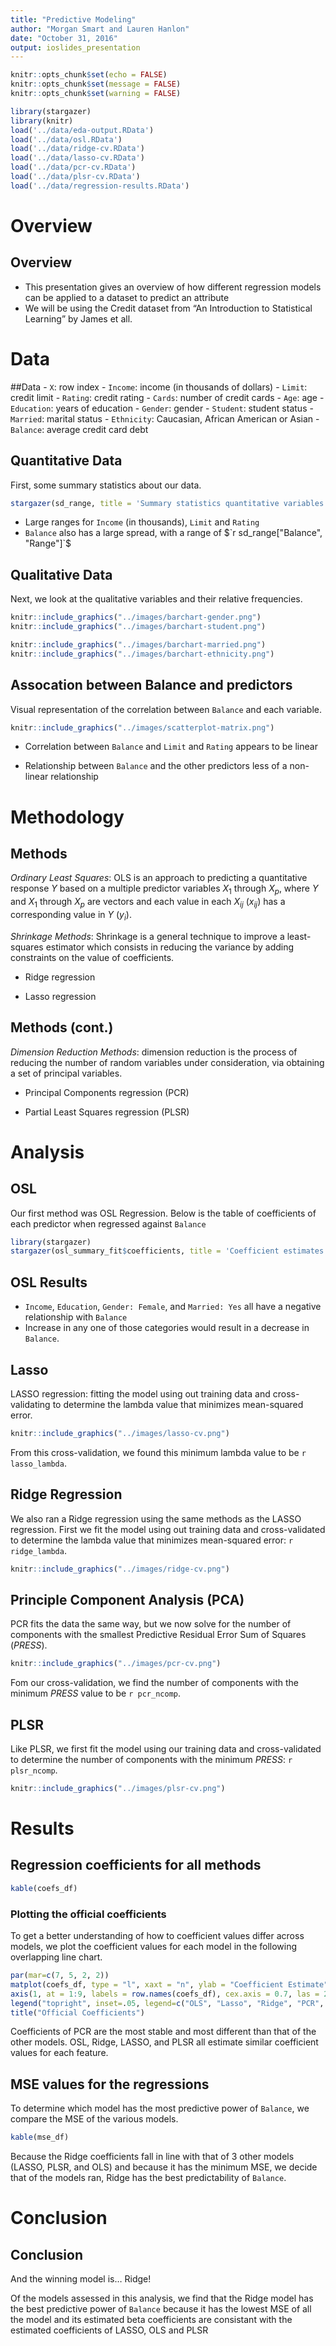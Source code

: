 ```yaml
---
title: "Predictive Modeling"
author: "Morgan Smart and Lauren Hanlon"
date: "October 31, 2016"
output: ioslides_presentation
---
```


```r
knitr::opts_chunk$set(echo = FALSE)
knitr::opts_chunk$set(message = FALSE)
knitr::opts_chunk$set(warning = FALSE)
```

```r
library(stargazer)
library(knitr)
load('../data/eda-output.RData')
load('../data/osl.RData')
load('../data/ridge-cv.RData')
load('../data/lasso-cv.RData')
load('../data/pcr-cv.RData')
load('../data/plsr-cv.RData')
load('../data/regression-results.RData')
```

# Overview

## Overview

- This presentation gives an overview of how different regression models can be applied to a dataset to predict an attribute
- We will be using the Credit dataset from "An Introduction to Statistical Learning" by James et all.

# Data

##Data
- `X`: row index
- `Income`: income (in thousands of dollars)
- `Limit`: credit limit
- `Rating`: credit rating
- `Cards`: number of credit cards
- `Age`: age
- `Education`: years of education
- `Gender`: gender
- `Student`: student status
- `Married`: marital status
- `Ethnicity`: Caucasian, African American or Asian
- `Balance`: average credit card debt

## Quantitative Data {.flexbox .vcenter}

First, some summary statistics about our data.

```r
stargazer(sd_range, title = 'Summary statistics quantitative variables', type='html', header=FALSE, summary=FALSE)
```

- Large ranges for `Income` (in thousands), `Limit` and `Rating`
- `Balance` also has a large spread, with a range of $`r sd_range["Balance", "Range"]`$

## Qualitative Data {.flexbox .vcenter}

Next, we look at the qualitative variables and their relative frequencies.

```r
knitr::include_graphics("../images/barchart-gender.png")
knitr::include_graphics("../images/barchart-student.png")
```

```r
knitr::include_graphics("../images/barchart-married.png")
knitr::include_graphics("../images/barchart-ethnicity.png")
```

## Assocation between Balance and predictors

Visual representation of the correlation between `Balance` and each variable. 

```r
knitr::include_graphics("../images/scatterplot-matrix.png")
```
- Correlation between `Balance` and `Limit` and `Rating` appears to be linear 

- Relationship between `Balance` and the other predictors less of a non-linear relationship

# Methodology

## Methods

_Ordinary Least Squares_: OLS is an approach to predicting a quantitative response $Y$ based on a multiple predictor variables $X_1$ through $X_p$, where $Y$ and $X_1$ through $X_p$ are vectors and each value in each $X_{ij}$ ($x_{ij}$) has a corresponding value in $Y$ ($y_i$).

_Shrinkage Methods_: Shrinkage is a general technique to improve a least-squares estimator which consists in reducing the variance by adding constraints on the value of coefficients.

- Ridge regression

- Lasso regression

## Methods (cont.)

_Dimension Reduction Methods_: dimension reduction is the process of reducing the number of random variables under consideration, via obtaining a set of principal variables.

- Principal Components regression (PCR)

- Partial Least Squares regression (PLSR)

# Analysis

## OSL

Our first method was OSL Regression. Below is the table of coefficients of each predictor when regressed against `Balance`

```r
library(stargazer)
stargazer(osl_summary_fit$coefficients, title = 'Coefficient estimates OSL', type='html', header=FALSE, summary=FALSE)
```

## OSL Results

- `Income`, `Education`, `Gender: Female`, and `Married: Yes` all have a negative relationship with `Balance`
- Increase in any one of those categories would result in a decrease in `Balance`.

## Lasso

LASSO regression: fitting the model using out training data and cross-validating to determine the lambda value that minimizes mean-squared error.

```r
knitr::include_graphics("../images/lasso-cv.png")
```

From this cross-validation, we found this minimum lambda value to be `r lasso_lambda`.

## Ridge Regression

We also ran a Ridge regression using the same methods as the LASSO regression. First we fit the model using out training data and cross-validated to determine the lambda value that minimizes mean-squared error: `r ridge_lambda`.

```r
knitr::include_graphics("../images/ridge-cv.png")
```

## Principle Component Analysis (PCA)

PCR fits the data the same way, but we now solve for the number of components with the smallest Predictive Residual Error Sum of Squares ($PRESS$).

```r
knitr::include_graphics("../images/pcr-cv.png")
```

Fom our cross-validation, we find the number of components with the minimum $PRESS$ value to be `r pcr_ncomp`.

## PLSR

Like PLSR, we first fit the model using our training data and cross-validated to determine the number of components with the minimum $PRESS$: `r plsr_ncomp`.

```r
knitr::include_graphics("../images/plsr-cv.png")
```

# Results

## Regression coefficients for all methods

```r
kable(coefs_df)
```

### Plotting the official coefficients

To get a better understanding of how to coefficient values differ across models, we plot the coefficient values for each model in the following overlapping line chart.

``` r
par(mar=c(7, 5, 2, 2))
matplot(coefs_df, type = "l", xaxt = "n", ylab = "Coefficient Estimate", col = c(1:5))
axis(1, at = 1:9, labels = row.names(coefs_df), cex.axis = 0.7, las = 2)
legend("topright", inset=.05, legend=c("OLS", "Lasso", "Ridge", "PCR", "PLSR"), pch=1, col=c(1:5), horiz=FALSE, bty = "n")
title("Official Coefficients")
```

Coefficients of PCR are the most stable and most different than that of the other models. OSL, Ridge, LASSO, and PLSR all estimate similar coefficient values for each feature.

## MSE values for the regressions

To determine which model has the most predictive power of `Balance`, we compare the MSE of the various models.

```r
kable(mse_df)
```

Because the Ridge coefficients fall in line with that of 3 other models (LASSO, PLSR, and OLS) and because it has the minimum MSE, we decide that of the models ran, Ridge has the best predictability of `Balance`.

# Conclusion

## Conclusion

And the winning model is... Ridge!

Of the models assessed in this analysis, we find that the Ridge model has the best predictive power of `Balance` because it has the lowest MSE of all the model and its estimated beta coefficients are consistant with the estimated coefficients of LASSO, OLS and PLSR